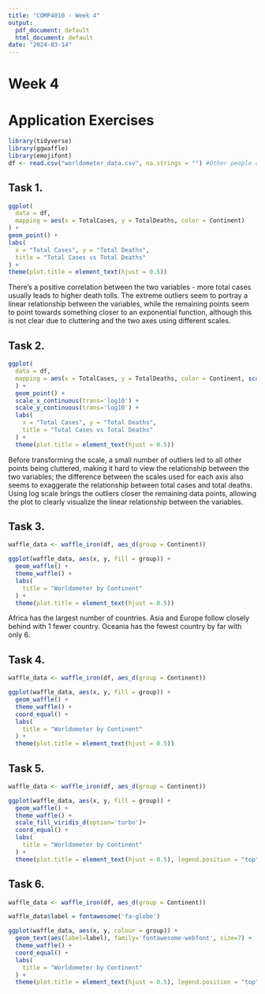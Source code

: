 ```yaml
---
title: "COMP4010 - Week 4"
output:
  pdf_document: default
  html_document: default
date: "2024-03-14"
---
```


# Week 4

# Application Exercises

```r
library(tidyverse)
library(ggwaffle)
library(emojifont)
df <- read.csv("worldometer_data.csv", na.strings = "") #Other people didn't seem to need the na.strings argument. Weird.
```


## Task 1.

```r
ggplot(
  data = df,
  mapping = aes(x = TotalCases, y = TotalDeaths, color = Continent)
) +
geom_point() +
labs(
  x = "Total Cases", y = "Total Deaths",
  title = "Total Cases vs Total Deaths"
) +
theme(plot.title = element_text(hjust = 0.5))
```

There's a positive correlation between the two variables - more total cases usually leads to higher death tolls. The extreme outliers seem to portray a linear relationship between the variables, while the remaining points seem to point towards something closer to an exponential function, although this is not clear due to cluttering and the two axes using different scales.

## Task 2.

```r
ggplot(
  data = df,
  mapping = aes(x = TotalCases, y = TotalDeaths, color = Continent, scale(l))
  ) +
  geom_point() +
  scale_x_continuous(trans='log10') +
  scale_y_continuous(trans='log10') + 
  labs(
    x = "Total Cases", y = "Total Deaths",
    title = "Total Cases vs Total Deaths"
  ) +
  theme(plot.title = element_text(hjust = 0.5))
```

Before transforming the scale, a small number of outliers led to all other points being cluttered, making it hard to view the relationship between the two variables; the difference between the scales used for each axis also seems to exaggerate the relationship between total cases and total deaths. Using log scale brings the outliers closer the remaining data points, allowing the plot to clearly visualize the linear relationship between the variables.     

## Task 3.

```r

waffle_data <- waffle_iron(df, aes_d(group = Continent))

ggplot(waffle_data, aes(x, y, fill = group)) + 
  geom_waffle() + 
  theme_waffle() +
  labs(
    title = "Worldometer by Continent"
  ) +
  theme(plot.title = element_text(hjust = 0.5))


```

Africa has the largest number of countries. Asia and Europe follow closely behind with 1 fewer country. Oceania has the fewest country by far with only 6.

## Task 4. 

```r

waffle_data <- waffle_iron(df, aes_d(group = Continent))

ggplot(waffle_data, aes(x, y, fill = group)) + 
  geom_waffle() + 
  theme_waffle() +
  coord_equal() +
  labs(
    title = "Worldometer by Continent"
  ) +
  theme(plot.title = element_text(hjust = 0.5))


```

## Task 5.

```r

waffle_data <- waffle_iron(df, aes_d(group = Continent))

ggplot(waffle_data, aes(x, y, fill = group)) + 
  geom_waffle() +
  theme_waffle() +
  scale_fill_viridis_d(option='turbo')+
  coord_equal() +
  labs(
    title = "Worldometer by Continent"
  ) +
  theme(plot.title = element_text(hjust = 0.5), legend.position = "top")

```   

## Task 6.

```r

waffle_data <- waffle_iron(df, aes_d(group = Continent))

waffle_data$label = fontawesome('fa-globe')

ggplot(waffle_data, aes(x, y, colour = group)) + 
  geom_text(aes(label=label), family='fontawesome-webfont', size=7) +
  theme_waffle() +
  coord_equal() +
  labs(
    title = "Worldometer by Continent"
  ) +
  theme(plot.title = element_text(hjust = 0.5), legend.position = "top")


```


